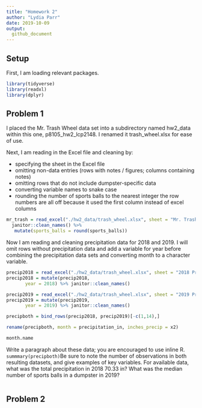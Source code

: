 ```yaml
---
title: "Homework 2"
author: "Lydia Parr" 
date: 2019-10-09
output: 
  github_document
---
```


## Setup 

First, I am loading relevant packages. 

```r
library(tidyverse)
library(readxl)
library(dplyr)
```

## Problem 1

I placed the Mr. Trash Wheel data set into a subdirectory named hw2_data within this one, p8105_hw2_lcp2148. I renamed it trash_wheel.xlsx for ease of use. 

Next, I am reading in the Excel file and cleaning by: 

- specifying the sheet in the Excel file 
- omitting non-data entries (rows with notes / figures; columns containing notes) 
- omitting rows that do not include dumpster-specific data
- converting variable names to snake case
- rounding the number of sports balls to the nearest integer
the row numbers are all off because it used the first column instead of excel columns

```r
mr_trash = read_excel("./hw2_data/trash_wheel.xlsx", sheet = "Mr. Trash Wheel")[-c(1, 11,21,29,35,39,45,50,54,58,60,64,73,80,102,109,116,122,126,128,137,139,146,152,158,162,169,178,184,188,191,195,200,202,205,210,229,238,242,248,257,260,263,266,269,279,282,300,312,323,337,343,352,356,366,371,377,384,391,403,407,420,428,437,445,448,458,460,464,473,477,490,498,508,513,517,532,534,535),-c(15:17)]  %>%
  janitor::clean_names() %>% 
   mutate(sports_balls = round(sports_balls))
``` 

Now I am reading and cleaning precipitation data for 2018 and 2019. I will omit rows without precipitation data and add a variable for year before combining the precipitation data sets and converting month to a character variable.

```r
precip2018 = read_excel("./hw2_data/trash_wheel.xlsx", sheet = "2018 Precipitation")[-c(14),]  
precip2018 = mutate(precip2018, 
       year = 2018) %>% janitor::clean_names()

precip2019 = read_excel("./hw2_data/trash_wheel.xlsx", sheet = "2019 Precipitation")[-c(14),] 
precip2019 = mutate(precip2019, 
       year = 2019) %>% janitor::clean_names()

precipboth = bind_rows(precip2018, precip2019)[-c(1,14),]

rename(precipboth, month = precipitation_in, inches_precip = x2)

month.name

``` 

Write a paragraph about these data; you are encouraged to use inline R. 
`summmary(precipboth)`Be sure to note the number of observations in both resulting datasets, and give examples of key variables. For available data, what was the total precipitation in 2018 70.33 in? What was the median number of sports balls in a dumpster in 2019?


```r



```

## Problem 2

```r

```
